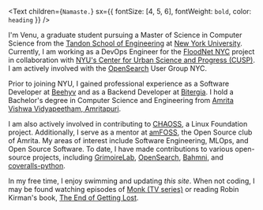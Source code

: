 <Text
  children={`Namaste.`}
  sx={{ fontSize: [4, 5, 6], fontWeight: `bold`, color: `heading` }}
/>


I'm Venu, a graduate student pursuing a Master of Science in Computer Science from the [Tandon School of Engineering](https://engineering.nyu.edu/) at [New York University](https://www.nyu.edu/). Currently, I am working as a DevOps Engineer for the [FloodNet NYC](https://www.floodnet.nyc/) project in collaboration with [NYU's Center for Urban Science and Progress (CUSP)](https://cusp.nyu.edu/). I am actively involved with the [OpenSearch](https://opensearch.org/) User Group NYC.

Prior to joining NYU, I gained professional experience as a Software Developer at [Beehyv](https://www.beehyv.com/) and as a Backend Developer at [Bitergia](https://bitergia.com/). I hold a Bachelor's degree in Computer Science and Engineering from [Amrita Vishwa Vidyapeetham, Amritapuri](https://www.amrita.edu/campus/amritapuri/).

I am also actively involved in contributing to [CHAOSS](https://chaoss.community/), a Linux Foundation project. Additionally, I serve as a mentor at [amFOSS](https://amfoss.in/), the Open Source club of Amrita. My areas of interest include Software Engineering, MLOps, and Open Source Software. To date, I have made contributions to various open-source projects, including [GrimoireLab](https://chaoss.github.io/grimoirelab/), [OpenSearch](https://opensearch.org/), [Bahmni](https://www.bahmni.org/), and [coveralls-python](https://github.com/TheKevJames/coveralls-python).

In my free time, I enjoy swimming and updating _this site_. When not coding, I may be found watching episodes of [Monk (TV series)](https://www.imdb.com/title/tt0312172/) or reading Robin Kirman's book, [The End of Getting Lost](https://www.goodreads.com/en/book/show/58438566).
